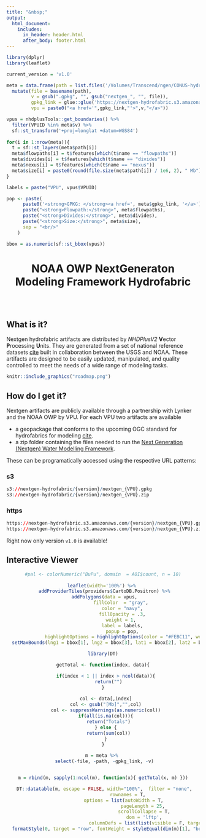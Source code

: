 ```yaml
---
title: "&nbsp;"
output:
  html_document:
    includes: 
      in_header: header.html
      after_body: footer.html
---
```



<style type="text/css">
.main-container {
  max-width: 1800px !important;
  padding-left: 250px;
  padding-right: 250px;
  padding-bottom: 250px;
  margin-left: 0;
  margin-right: auto;
}
</style>

```r
library(dplyr)
library(leaflet)
```

```r

current_version = 'v1.0'

meta = data.frame(path = list.files('/Volumes/Transcend/ngen/CONUS-hydrofabric/nextgen',full.name = TRUE, pattern = "gpkg$")) %>% 
  mutate(file = basename(path),
         v = gsub(".gpkg", "", gsub("nextgen_", "", file)),
         gpkg_link = glue::glue('https://nextgen-hydrofabric.s3.amazonaws.com/{current_version}/nextgen_{v}.gpkg'),
         vpu = paste0("<a href='",gpkg_link,"'>",v,"</a>")) 

vpus = nhdplusTools::get_boundaries() %>%
  filter(VPUID %in% meta$v) %>% 
  sf::st_transform('+proj=longlat +datum=WGS84')
                  
for(i in 1:nrow(meta)){
  t = sf::st_layers(meta$path[i])
  meta$flowpaths[i] = t$features[which(t$name == "flowpaths")]
  meta$divides[i] = t$features[which(t$name == "divides")]
  meta$nexus[i] = t$features[which(t$name == "nexus")]
  meta$size[i] = paste0(round(file.size(meta$path[i]) / 1e6, 2), " Mb")
}

labels = paste("VPU", vpus$VPUID)

pop <- paste(
      paste0('<strong>GPKG: </strong><a href=', meta$gpkg_link, '</a>'),
      paste("<strong>Flowpath:</strong>", meta$flowpaths),
      paste("<strong>Divides:</strong>", meta$divides),
      paste("<strong>Size:</strong>", meta$size),
      sep = "<br/>"
    )

bbox = as.numeric(sf::st_bbox(vpus))

```


<center>
# NOAA OWP NextGeneraton Modeling Framework Hydrofabric
</center>
<br>
<br>

## What is it?

Nextgen hydrofabric artifacts are distributed by _NHDPlusV2_ **V**ector **P**rocessing **U**nits. They are generated from a set of national reference datasets [cite](https://www.sciencebase.gov/catalog/item/60be0e53d34e86b93891012b) built in collaboration between the USGS and NOAA. These artifacts are designed to be easily updated, manipulated, and quality controlled to meet the needs of a wide range of modeling tasks.

```r
knitr::include_graphics("roadmap.png")
```

## How do I get it?

Nextgen artifacts are publicly available through a partnership with Lynker and the NOAA OWP by VPU. For each VPU two artifacts are available 
 
  - a geopackage that conforms to the upcoming OGC standard for hydrofabrics for modeling [cite]().
  - a zip folder containing the files needed to run the [Next Generation (Nextgen) Water Modelling Framework](https://github.com/NOAA-OWP/ngen).

These can be programatically accessed using the respective URL patterns:

### s3

```r
s3://nextgen-hydrofabric/{version}/nextgen_{VPU}.gpkg
s3://nextgen-hydrofabric/{version}/nextgen_{VPU}.zip
```

### https
```r
https://nextgen-hydrofabric.s3.amazonaws.com/{version}/nextgen_{VPU}.gpkg
https://nextgen-hydrofabric.s3.amazonaws.com/{version}/nextgen_{VPU}.zip
```

Right now only version `v1.0` is available!

## Interactive Viewer

<center>

```r
#pal <- colorNumeric("BuPu", domain  = AOI$count, n = 10)
  
leaflet(width='100%') %>% 
  addProviderTiles(providers$CartoDB.Positron) %>% 
  addPolygons(data = vpus, 
              fillColor  = "gray", 
              color = "navy",
              fillOpacity = .3,
              weight = 1, 
              label = labels,
              popup = pop,
              highlightOptions = highlightOptions(color = "#FEBC11", weight = 5, bringToFront = FALSE, opacity = 1)) %>% 
  setMaxBounds(lng1 = bbox[1], lng2 = bbox[3], lat1 = bbox[2], lat2 = bbox[4])


```

```r
library(DT)

getTotal <- function(index, data){

  if(index < 1 || index > ncol(data)){
    return("")
  }  
  
  col <- data[,index]
  col <- gsub("[Mb]","",col)
  col <- suppressWarnings(as.numeric(col))
  if(all(is.na(col))){
    return("Totals")
  } else {
    return(sum(col))
  }
}

m = meta %>% 
  select(-file, -path, -gpkg_link, -v) 


m = rbind(m, sapply(1:ncol(m), function(x){ getTotal(x, m) }))

  DT::datatable(m, escape = FALSE, width="100%",  filter = "none", 
                  rownames = T,
                options = list(autoWidth = T, 
                              pageLength = 25, 
                              scrollCollapse = T,
                              dom = 'lftp',
                              columnDefs = list(list(visible = F, targets = 0)))) %>% 
  formatStyle(0, target = "row", fontWeight = styleEqual(dim(m)[1], "bold"))

  

```
</center>
